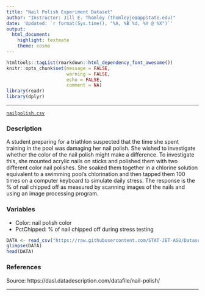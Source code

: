 ```yaml
---
title: "Nail Polish Experiment Dataset"
author: "Instructor: Jill E. Thomley (thomleyje@appstate.edu)"
date: 'Updated: `r format(Sys.time(), "%A, %B %d, %Y @ %X")`'
output: 
  html_document: 
    highlight: textmate
    theme: cosmo
---
```


```r
htmltools::tagList(rmarkdown::html_dependency_font_awesome())
knitr::opts_chunk$set(message = FALSE, 
                      warning = FALSE, 
                      echo = FALSE,
                      comment = NA)
library(readr)
library(dplyr)
```
<hr>

<i class="fas fa-database"></i> [`nailpolish.csv`](https://raw.githubusercontent.com/STAT-JET-ASU/Datasets/master/Instructor/nailpolish.csv)

### Description

A student preparing for a triathlon suspected that the time she spent training in the pool was damaging her nail polish. She wished to investigate whether the color of the nail polish might make a difference. To investigate this, she mounted acrylic nails on sticks and polished them with two different color nail polishes. She soaked them together in a chlorine solution equivalent to a swimming pool’s chlorination and then tapped them 100 times on a computer keyboard to simulate daily stress. The response is the % of nail chipped off as measured by scanning images of the nails and using an image processing program.

### Variables

* Color: nail polish color
* PctChipped: % of nail chipped off during stress testing

```r
DATA <- read_csv("https://raw.githubusercontent.com/STAT-JET-ASU/Datasets/master/Instructor/nailpolish.csv")
glimpse(DATA)
head(DATA)
```

### References

Source: https://dasl.datadescription.com/datafile/nail-polish/

<hr>

